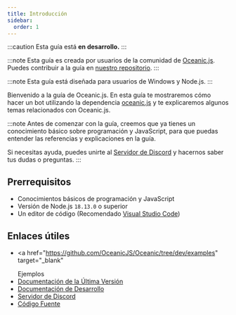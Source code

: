 ```yaml
---
title: Introducción
sidebar:
  order: 1
---
```


:::caution
Esta guía está **en desarrollo.**
:::

:::note
Esta guía es creada por usuarios de la comunidad de <a href="https://discord.gg/xZ4AhdYrf9" target="_blank">Oceanic.js</a>. Puedes contribuir a la guía en <a href="https://github.com/FancyStudioTeam/OceanicJSGuide" target="_blank">nuestro repositorio</a>.
:::

:::note
Esta guía está diseñada para usuarios de Windows y Node.js.
:::

Bienvenido a la guía de Oceanic.js. En esta guía te mostraremos cómo hacer un bot utilizando la dependencia <a href="https://oceanic.ws/" target="_blank">oceanic.js</a> y te explicaremos algunos temas relacionados con Oceanic.js.

:::note
Antes de comenzar con la guía, creemos que ya tienes un conocimiento básico sobre programación y JavaScript, para que puedas entender las referencias y explicaciones en la guía.

Si necesitas ayuda, puedes unirte al <a href="https://discord.gg/xZ4AhdYrf9" target="_blank">Servidor de Discord</a> y hacernos saber tus dudas o preguntas.
:::

## Prerrequisitos

- Conocimientos básicos de programación y JavaScript
- Versión de Node.js `18.13.0` o superior
- Un editor de código (Recomendado <a href="https://code.visualstudio.com/" target="_blank">Visual Studio Code</a>)

## Enlaces útiles

- <a
    href="https://github.com/OceanicJS/Oceanic/tree/dev/examples"
    target="_blank"
  >
    Ejemplos
  </a>
- <a href="https://docs.oceanic.ws/latest" target="_blank">
    Documentación de la Última Versión
  </a>
- <a href="https://docs.oceanic.ws/dev" target="_blank">
    Documentación de Desarrollo
  </a>
- <a href="https://discord.gg/xZ4AhdYrf9" target="_blank">
    Servidor de Discord
  </a>
- <a href="https://github.com/OceanicJS/Oceanic" target="_blank">
    Código Fuente
  </a>
